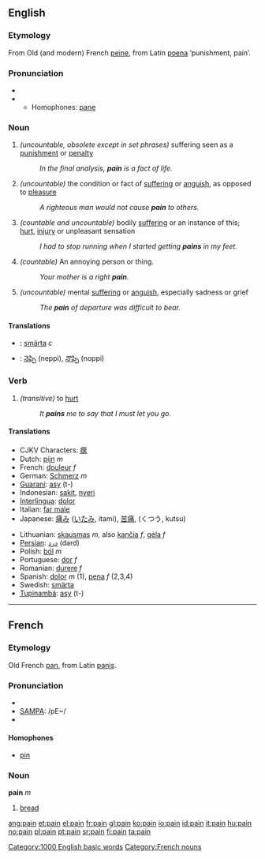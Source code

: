 ==English==
{{rank|memory|proved|plan|938|pain|official|loss|spot}}

===Etymology===
From Old (and modern) French [[peine]], from Latin [[poena]] ‘punishment, pain’.

===Pronunciation===
*{{IPA|/peɪn/}}
*{{audio|en-us-pain.ogg|Audio (US)}}
**Homophones: [[pane]]

===Noun===
{{en-noun|pain|pains}}
# ''(uncountable, obsolete except in set phrases)'' suffering seen as a [[punishment]] or [[penalty]]
#:''In the final analysis, '''pain''' is a fact of life.''
# ''(uncountable)'' the condition or fact of [[suffering]] or [[anguish]], as opposed to [[pleasure]]
#:''A righteous man would not cause '''pain''' to others.''
# ''(countable and uncountable)'' bodily [[suffering]] or an instance of this; [[hurt]], [[injury]] or unpleasant sensation
#:''I had to stop running when I started getting '''pains''' in my feet.''
# ''(countable)'' An annoying person or thing.
#:''Your mother is a right '''pain'''.''
# ''(uncountable)'' mental [[suffering]] or [[anguish]], especially sadness or grief
#:''The '''pain''' of departure was difficult to bear.''

====Translations====
{{checktrans}}
{{top}}
*{{ttbc|Swedish}}: [[smärta]] ''c''
{{mid}}
*{{ttbc|Telugu}}: [[నెప్పి]] (neppi), [[నొప్పి]] (noppi)
{{bottom}}

===Verb===
{{en-verb|pain|pains|pained|paining}}

# ''(transitive)'' to [[hurt]]
#:''It '''pains''' me to say that I must let you go.''

==== Translations ====
{{top}}
*CJKV Characters: [[瘝]]
*Dutch: [[pijn]] ''m''
*French: [[douleur]] ''f''
*German: [[Schmerz]] ''m''
*[[Guaraní]]: [[asy]] (t-)
*Indonesian: [[sakit]], [[nyeri]]
*[[Interlingua]]: [[dolor]] 
*Italian: [[far male]]
*Japanese: [[痛み]] ([[いたみ]], itami), [[苦痛]], (くつう, kutsu)
{{mid}}
*Lithuanian: [[skausmas]] ''m'', also [[kančia]] ''f'', [[gėla]] ''f''
*[[Persian]]: [[درد]] (dard)
*Polish: [[ból]] ''m''
*Portuguese: [[dor]] ''f''
*Romanian: [[durere]] ''f''
*Spanish: [[dolor]] ''m'' (1), [[pena]] ''f'' (2,3,4)
*Swedish: [[smärta]]
*[[Tupinambá]]: [[asy]] (t-)
{{bottom}}


----

==French==
===Etymology===
Old French [[pan]], from Latin [[panis]].

=== Pronunciation===
*{{IPA|/pɛ̃/}}
*[[w:SAMPA|SAMPA]]: /pE~/
*{{audio|Fr-Pain-fr-Paris.ogg|Audio (FR)}}

==== Homophones ====
*[[pin]]

===Noun===
'''pain''' ''m''

#[[bread]]

[[Category:1000 English basic words]]
[[Category:French nouns]]

[[ang:pain]]
[[et:pain]]
[[el:pain]]
[[fr:pain]]
[[gl:pain]]
[[ko:pain]]
[[io:pain]]
[[id:pain]]
[[it:pain]]
[[hu:pain]]
[[no:pain]]
[[pl:pain]]
[[pt:pain]]
[[sr:pain]]
[[fi:pain]]
[[ta:pain]]